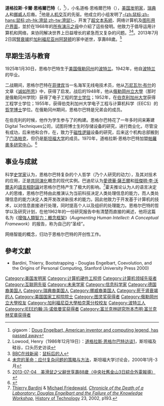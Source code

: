 {{Rough translation|time=2021-12-09T15:44:37+00:00}}
{{Infobox scientist
| name = 道格拉斯·恩格巴尔特<br />Douglas Engelbart
| image = Douglas Engelbart in 2008.jpg
| image_size = 200px
| caption = 2008年的道格拉斯·恩格尔巴特
|birth_name=Douglas Carl Engelbart
| birth_date = {{Birth date|mf=yes|1925|1|30|mf=y}}
| birth_place = {{flag|USA|1912}}[[俄勒冈州|俄勒冈州]][[波特蘭_(俄勒岡州)|波特蘭]]
| death_date = {{death date and age|2013|7|2|1925|1|30}}
| death_place = {{USA}}[[加利福尼亚州|加利福尼亚州]][[阿瑟顿_(加利福尼亚州)|阿瑟顿]]
| residence = {{USA}}[[加利福尼亚州|加利福尼亚州]][[阿瑟顿_(加利福尼亚州)|阿瑟顿]]
| citizenship = {{USA}}
| nationality = {{USA}}
| field = [[人机交互|人机交互]]<ref name="augmenting">{{cite journal|title=Toward augmenting the human intellect and boosting our collective IQ|date=1995-08-01|journal=Communications of the ACM|volume=38|issue=8|doi=10.1145/208344.208352|pages=30–32|issn=0001-0782|url=http://dl.acm.org/citation.cfm?id=208344.208352|accessdate=2018-04-02|author=Douglas C. Engelbart}}</ref><br />[[发明|发明]]
| work_institutions = {{tsl|en|SRI International|史丹佛国际研究院}},<br/>{{tsl|en|Tymshare}},<br/>[[麦克唐纳-道格拉斯公司|麦克唐纳-道格拉斯公司]],<br/>Bootstrap Institute/Alliance,<ref>{{cite web|url=http://www.dougengelbart.org/about/dei-footnote.html|title=Footnote|publisher=[[The_Doug_Engelbart_Institute|The Doug Engelbart Institute]]|accessdate=2012-06-17|archive-url=https://web.archive.org/web/20120714013459/http://www.dougengelbart.org/about/dei-footnote.html#|archive-date=2012-07-14|dead-url=yes}}</ref><br/>[[The_Doug_Engelbart_Institute|The Doug Engelbart Institute]]
| alma_mater = [[俄勒岡州立大學|Oregon State College]]（BS）<br/>[[加州大學柏克萊分校|加州大學柏克萊分校]]（PhD）
| doctoral_advisor = Paul L. Morton<ref>{{cite web |url=http://www-dev.eecs.berkeley.edu/Pubs/Dissertations/Years/1955.html |title=存档副本 |accessdate=2013-07-03 |deadurl=yes |archiveurl=https://web.archive.org/web/20150501124427/http://www-dev.eecs.berkeley.edu/Pubs/Dissertations/Years/1955.html |archivedate=2015-05-01 }}</ref><br />[[John_Robert_Woodyard|John R. Woodyard]]{{fact|date=July 2013}}
| thesis_title = A Study of High-Frequency Gas-Conduction Electronics in Digital Computers
| thesis_url = http://search.proquest.com/docview/301923912/
| thesis_year = 1956
| doctoral_students =
| influences = [[万尼瓦尔·布什|万尼瓦尔·布什]]
| influenced =
| known_for = [[鼠标|-{zh:鼠标;zh-hans:鼠标;zh-hk:滑鼠;zh-tw:滑鼠}-]]<br />[[超文本|超文本]]<br />[[群件|群件]]<br />{{tsl|en|Interactive computing|交互式计算}}
| prizes = {{tsl|en|National Medal of Technology and Innovation|美國國家科技創新獎章}},<br/>{{tsl|en|Lemelson-MIT Prize|莱梅尔逊奖}},<br/>[[图灵奖|图灵奖]]（1997）<ref name="acm">{{ACMPortal|id=81100342853}}</ref><br/>{{tsl|en|BCS Lovelace Medal|勒芙蕾絲獎章}},<br/>{{tsl|en|Norbert Wiener Award for Social and Professional Responsibility|諾伯特·維納社會與專業責任奖}},<br/>[[计算机历史博物馆|计算机历史博物馆]]Fellow Award<ref name="chm">{{cite web | url=http://www.computerhistory.org/fellowawards/hall/bios/Douglas,Engelbart/ | title=Douglas C. Engelbart | work=Hall of Fellows | publisher=[[计算机历史博物馆|计算机历史博物馆]] | accessdate=2012-06-17 | deadurl=yes | archiveurl=https://web.archive.org/web/20120702234621/http://www.computerhistory.org/fellowawards/hall/bios/Douglas,Engelbart/ | archivedate=2012-07-02 }}</ref>
| website = {{url|http://dougengelbart.org}}
| footnotes =
}}
'''道格拉斯·卡爾·恩格爾巴特'''（{{lang-en|'''Douglas Carl Engelbart'''}}，{{bd|1925年|1月30日|2013年|7月2日|catIdx=Engelbart, Douglas}}<ref>gigaom：[http://gigaom.com/2013/07/03/doug-engelbart-american-inventor-computing-legend-passes-away/ Doug Engelbart, American inventor and computing legend, has passed away]</ref>），小名道格·恩格爾巴特（{{lang-en|Doug Engelbart}}），[[美国|美国]][[发明家|发明家]]，[[瑞典人|瑞典人]]和[[挪威人|挪威人]]后裔。<ref>Lowood, Henry（1986年12月19日）：[http://www-sul.stanford.edu/depts/hasrg/histsci/ssvoral/engelbart/main1-ntb.html 道格拉斯·恩格尔巴特访谈1]，斯坦福及硅谷，口头历史访谈</ref>他是[[人机交互|人机交互]]的先驱。他成立的小组发明了[[鼠标|-{zh:鼠标;zh-hans:鼠标;zh-hk:滑鼠;zh-tw:滑鼠}-]]，开发了[[超文本系統|超文本系統]]、网络计算机及[[图形用户界面|图形用户界面]]，並於在1968年的[[所有演示之母|所有演示之母]]中介紹了這些發明。他致力于倡导运用计算机和网络，来协同解决世界上日益增长的紧急而又复杂的问题。<ref>[[BBC在线新闻|BBC在线新闻]]：[http://news.bbc.co.uk/hi/english/sci/tech/newsid_1633000/1633972.stm 鼠标后的人]</ref><ref>[http://www.bootstrap.org/colloquium/colloquium.html 未完的革命：应付复杂问题的策略与方法]，斯坦福大学讨论会，2000年1月-3月</ref>。2013年7月2日因[[腎衰竭|腎衰竭]]於[[加利福尼亚州|加利福尼亚州]][[阿瑟顿_(加利福尼亚州)|阿瑟顿]]的家中逝世，享壽88歲。<ref>[http://www.cna.com.tw/News/FirstNews/201307040029-1.aspx 2013-07-04　美滑鼠之父辭世享壽88歲（中央社舊金山3日綜合外電報導）]</ref>

== 早期生活与教育 ==
1925年1月30日，恩格尔巴特生于[[美国|美国]][[俄勒冈州|俄勒冈州]]的[[波特兰_(俄勒冈州)|波特兰]]。1942年，他自[[波特兰_(俄勒冈州)|波特兰]]的{{tsl|en|Franklin High School (Portland, Oregon)|富兰克林高中}}毕业。

二战期间，恩格尔巴特在[[菲律宾|菲律宾]]当一名海军无线电技术员，他从[[万尼瓦尔·布什|万尼瓦尔·布什]]的文章《[[诚如所思|诚如所思]]》中，获得了启发。战后的1948年，他从[[俄勒岡州立大學|俄勒岡州立大學]]（那时是俄勒冈州学院）获得了电子工程的[[学士|学士学位]]；1952年，在[[伯克利加州大学|伯克利加州大学]]获得工程学士学位；1955年，获得伯克利加州大学电子工程与计算机科学（EECS）的[[哲学博士|哲学博士]]学位。在俄勒冈州期间，恩格尔巴特是{{tsl|en|Sigma Phi Epsilon|}}兄弟会的成员。

在伯克利的时候，他作为学生参与了{{tsl|en|CALDIC|}}的构建。恩格尔巴特花了一年多时间来筹建Digital Techniques公司，试图将博士生时存储设备的研究，进行商业化，尽管没有成功，后来他和{{tsl|en|Hewitt Crane|翰威特·克拉內}}合作，在{{tsl|en|SRI International|斯坦福国际研究院}}，致力于[https://web.archive.org/web/20110720214714/http://www.sri.com/about/timeline/allmagnetic-logic.html 磁性逻辑]设备的研究，后来这个机构总部搬到了[[门洛帕克_(加利福尼亚州)|门洛帕克]]，但仍是[[斯坦福大学|斯坦福大学]]的成员。1970年，道格拉斯·恩格尔巴特加盟[[帕羅奧多研究中心|帕羅奧多研究中心]]。<ref name="ACMTuring1997">{{cite web |title=Turing Award Winners: 1997 |author=Thierry Bardini |publisher=Association for Computing Machinery (ACM) |url=http://amturing.acm.org/award_winners/engelbart_5078811.cfm |access-date=July 4, 2013 |archive-url=https://web.archive.org/web/20130630095008/http://amturing.acm.org/award_winners/engelbart_5078811.cfm |archive-date=June 30, 2013 |url-status=live }}</ref>

== 事业与成就 ==
科学[[历史学家|史学家]]{{tsl|en|Thierry Bardini|蒂埃里·巴迪尼}}认为，恩格尔巴特复杂的个人哲学（乃个人研究的动力），及其对技术的应用，正是[[共同演化|共同演化]]概念的现代实例。巴迪尼认为[[愛德華·薩丕爾|愛德華·薩丕爾]]和[[班傑明·李·沃爾夫|班傑明·李·沃爾夫]]的[[語言相對論|語言相對論]]对恩格尔巴特产生了极大的影响。<ref>[[Thierry_Bardini|Thierry Bardini]] & [[Michael_Friedewald|Michael Friedewald]], ''[http://www.friedewald-family.de/Publikationen/HoT2002.pdf Chronicle of the Death of a Laboratory: Douglas Engelbart and the Failure of the Knowledge Workshop]'', [[History_of_Technology_(magazine)|History of Technology]] 23, 2002, p193.</ref>霍夫推论认为人的语言决定人的思维，恩格尔巴特由此推演认为当前科技决定人类处理信息的能力，而人类处理信息的能力决定人类开发改进新技术的能力。因此他致力于开发基于计算机的技术，以对信息直接进行处理，同时提高个人以及组织的处理能力。恩格尔巴特的哲学以及研究计划，在他1962年的一份研究报告中有清楚而直接的阐述，他将这篇名为《[https://web.archive.org/web/20051124115145/http://www.bootstrap.org/augdocs/friedewald030402/augmentinghumanintellect/ahi62index.html 增強人類智力：概念框架]》（''Augmenting Human Intellect: A Conceptual Framework''）的报告，称为自己的“圣经”。

网络智能的概念，归功于恩格尔巴特的开创性工作。

== 參考文獻 ==
* Bardini, Thierry, Bootstrapping - Douglas Engelbart, Coevolution, and the Origins of Personal Computing, Stanford University Press 2000)
{{Reflist}}

{{Internet Hall of Fame}}
{{IEEE约翰·冯·诺依曼奖获得者}}
{{富兰克林研究所本杰明·富兰克林奖章获得者}}
{{Authority control}}
{{DEFAULTSORT:Engelbart, Douglas}}
[[Category:美国发明家|Category:美国发明家]]
[[Category:计算机硬件工程师|Category:计算机硬件工程师]]
[[Category:计算机领域先驱者|Category:计算机领域先驱者]]
[[Category:互联网先驱|Category:互联网先驱]]
[[Category:未来学家|Category:未来学家]]
[[Category:信息科学家|Category:信息科学家]]
[[Category:德国裔美国人|Category:德国裔美国人]]
[[Category:瑞典裔美国人|Category:瑞典裔美国人]]
[[Category:挪威裔美国人|Category:挪威裔美国人]]
[[Category:死于肾衰竭的人|Category:死于肾衰竭的人]]
[[Category:美国国家工程院院士|Category:美国国家工程院院士]]
[[Category:图灵奖获得者|Category:图灵奖获得者]]
[[Category:俄勒岡州立大學校友|Category:俄勒岡州立大學校友]]
[[Category:加利福尼亞大學柏克萊分校校友|Category:加利福尼亞大學柏克萊分校校友]]
[[Category:波特兰人|Category:波特兰人]]
[[Category:IEEE约翰·冯·诺依曼奖获得者|Category:IEEE约翰·冯·诺依曼奖获得者]]
[[Category:富兰克林研究所本杰明·富兰克林奖章获得者|Category:富兰克林研究所本杰明·富兰克林奖章获得者]]